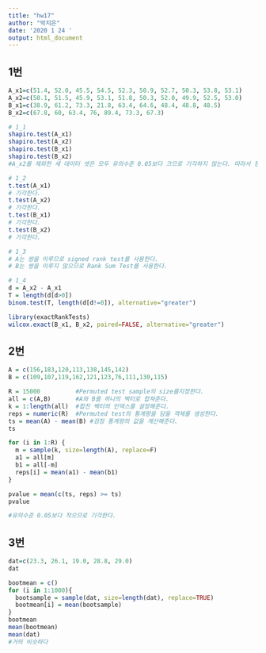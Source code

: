 ---
title: "hw17"
author: "박지은"
date: '2020 1 24 '
output: html_document
---
## 1번
```{r}
A_x1=c(51.4, 52.0, 45.5, 54.5, 52.3, 50.9, 52.7, 50.3, 53.8, 53.1)
A_x2=c(50.1, 51.5, 45.9, 53.1, 51.8, 50.3, 52.0, 49.9, 52.5, 53.0)
B_x1=c(38.9, 61.2, 73.3, 21.8, 63.4, 64.6, 48.4, 48.8, 48.5)
B_x2=c(67.8, 60, 63.4, 76, 89.4, 73.3, 67.3)

# 1_1
shapiro.test(A_x1)
shapiro.test(A_x2)
shapiro.test(B_x1)
shapiro.test(B_x2)
#A_x2를 제외한 세 데이터 셋은 모두 유의수준 0.05보다 크므로 기각하지 않는다. 따라서 정규성 가정을 만족한다.

# 1_2
t.test(A_x1)
# 기각한다.
t.test(A_x2)
# 기각한다.
t.test(B_x1)
# 기각한다.
t.test(B_x2)
# 기각한다.

# 1_3
# A는 쌍을 이루므로 signed rank test를 사용한다.
# B는 쌍을 이루지 않으므로 Rank Sum Test를 사용한다.

# 1_4
d = A_x2 - A_x1
T = length(d[d>0])
binom.test(T, length(d[d!=0]), alternative="greater")

library(exactRankTests)
wilcox.exact(B_x1, B_x2, paired=FALSE, alternative="greater")

```

## 2번
```{r}
A = c(156,183,120,113,138,145,142)
B = c(109,107,119,162,121,123,76,111,130,115)

R = 15000          #Permuted test sample의 size를지정한다.
all = c(A,B)       #A와 B를 하나의 벡터로 합쳐준다.
k = 1:length(all)  #합친 벡터의 인덱스를 설정해준다.
reps = numeric(R)  #Permuted test의 통계량을 담을 객체를 생성한다.
ts = mean(A) - mean(B) #검정 통계량의 값을 계산해준다.
ts

for (i in 1:R) {
  m = sample(k, size=length(A), replace=F)
  a1 = all[m]
  b1 = all[-m]
  reps[i] = mean(a1) - mean(b1)
}

pvalue = mean(c(ts, reps) >= ts)
pvalue

#유의수준 0.05보다 작으므로 기각한다.

```

## 3번
```{r}
dat=c(23.3, 26.1, 19.0, 28.8, 29.0)
dat

bootmean = c()
for (i in 1:1000){
  bootsample = sample(dat, size=length(dat), replace=TRUE)
  bootmean[i] = mean(bootsample)
}
bootmean
mean(bootmean)
mean(dat)
#거의 비슷하다
```